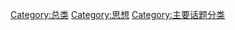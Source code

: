 {{Catnav|頁面分類|人类社会|文化|哲学|思想}}
{{Catnav|頁面分類|人文學科|哲学|思想|抽象}}
{{Catnav|頁面分類|人文學科|哲学|思想}}

{{catmore}}
{{Commonscat|Concepts}}

[[Category:总类|Category:总类]]
[[Category:思想|Category:思想]]
[[Category:主要话题分类|Category:主要话题分类]]